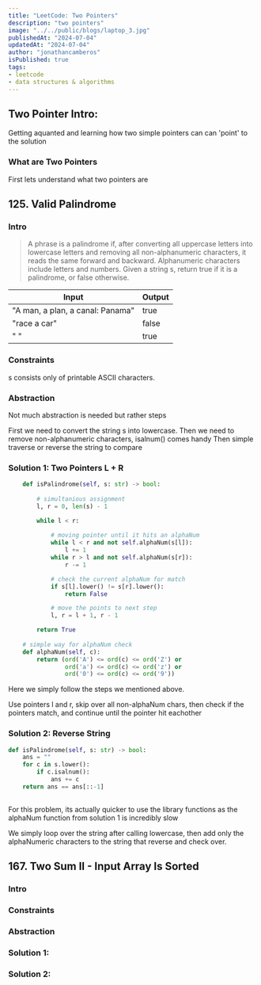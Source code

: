 ```yaml
---
title: "LeetCode: Two Pointers"
description: "two pointers"
image: "../../public/blogs/laptop_3.jpg"
publishedAt: "2024-07-04"
updatedAt: "2024-07-04"
author: "jonathancamberos"
isPublished: true
tags: 
- leetcode
- data structures & algorithms
---
```



## Two Pointer Intro:

Getting aquanted and learning how two simple pointers can can 'point' to the solution

### What are Two Pointers 
First lets understand what two pointers are 



## 125. Valid Palindrome

### Intro
> A phrase is a palindrome if, after converting all uppercase letters into lowercase letters 
> and removing all non-alphanumeric characters, it reads the same forward and backward. 
> Alphanumeric characters include letters and numbers.
> Given a string s, return true if it is a palindrome, or false otherwise.

|  Input                             | Output  |  
| ---------------------------------- | ------- | 
| "A man, a plan, a canal: Panama"   | true    | 
| "race a car"                       | false   |
| " "                                | true    |

### Constraints
s consists only of printable ASCII characters.

### Abstraction 
Not much abstraction is needed but rather steps

First we need to convert the string s into lowercase.
Then we need to remove non-alphanumeric characters, isalnum() comes handy 
Then simple traverse or reverse the string to compare

### Solution 1: Two Pointers L + R
```python
    def isPalindrome(self, s: str) -> bool:
        
        # simultanious assignment
        l, r = 0, len(s) - 1

        while l < r:
            
            # moving pointer until it hits an alphaNum
            while l < r and not self.alphaNum(s[l]):
                l += 1
            while r > l and not self.alphaNum(s[r]):
                r -= 1

            # check the current alphaNum for match 
            if s[l].lower() != s[r].lower():
                return False

            # move the points to next step
            l, r = l + 1, r - 1

        return True
    
    # simple way for alphaNum check
    def alphaNum(self, c):
        return (ord('A') <= ord(c) <= ord('Z') or 
                ord('a') <= ord(c) <= ord('z') or 
                ord('0') <= ord(c) <= ord('9'))
```

Here we simply follow the steps we mentioned above. 

Use pointers l and r, skip over all non-alphaNum chars, 
then check if the pointers match, and continue until the pointer hit eachother

### Solution 2: Reverse String
```python 
def isPalindrome(self, s: str) -> bool:
    ans = ""
    for c in s.lower():
        if c.isalnum():
            ans += c
    return ans == ans[::-1]
        
``` 
For this problem, its actually quicker to use the library functions as the alphaNum function from 
solution 1 is incredibly slow

We simply loop over the string after calling lowercase, then add only the alphaNumeric characters 
to the string that reverse and check over. 


## 167. Two Sum II - Input Array Is Sorted

### Intro 

### Constraints

### Abstraction

### Solution 1:

### Solution 2: